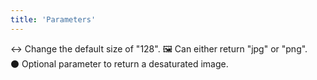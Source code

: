 ```yaml
---
title: 'Parameters'
---
```


<ParamField path="size" type="int">
 ↔️ Change the default size of "128".
</ParamField>

<ParamField path="format" type="string">
    🖼️ Can either return "jpg" or "png".
</ParamField>

<ParamField path="greyscale" type="boolean">
   ⚫️ Optional parameter to return a desaturated image.
</ParamField>

